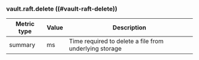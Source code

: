 ### vault.raft.delete ((#vault-raft-delete))

Metric type | Value | Description
----------- | ----- | -----------
summary     | ms    | Time required to delete a file from underlying storage